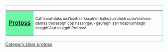<div style="float:left;border:solid #6ef7a7 1px;margin:1px">
{| cellspacing="0" style="width:238px;background:#c5fcdc"
| style="width:45px;height:45px;background:#6ef7a7;text-align:center;font-size:14pt" lang="en" | '''[[Protoss]]'''
| style="font-size:9pt;padding:4pt;line-height:1.25em"|Cah'karahdaks isst'ksshalr kssah'd-halkozurruhish cuep'mehros-dahras thorasogh'cop hssah'gau-gauragh issh'hospnurhsaglr essgph'Aiur essgph'Protoss!
|}</div>

[[Category:User protoss]]